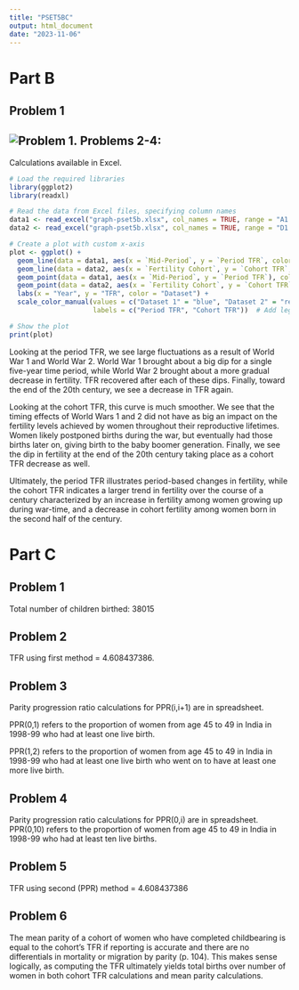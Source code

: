 ---
title: "PSET5BC"
output: html_document
date: "2023-11-06"
---

# Part B

## Problem 1

## ![Problem 1.](Lexis%20Diagram%20PSET5B-final.png) Problems 2-4:

Calculations available in Excel.

```{r}
# Load the required libraries
library(ggplot2)
library(readxl)

# Read the data from Excel files, specifying column names
data1 <- read_excel("graph-pset5b.xlsx", col_names = TRUE, range = "A1:B21")
data2 <- read_excel("graph-pset5b.xlsx", col_names = TRUE, range = "D1:E16")

# Create a plot with custom x-axis
plot <- ggplot() +
  geom_line(data = data1, aes(x = `Mid-Period`, y = `Period TFR`, color = "Dataset 1")) +
  geom_line(data = data2, aes(x = `Fertility Cohort`, y = `Cohort TFR`, color = "Dataset 2")) +
  geom_point(data = data1, aes(x = `Mid-Period`, y = `Period TFR`), color = "blue", size = 2) +
  geom_point(data = data2, aes(x = `Fertility Cohort`, y = `Cohort TFR`), color = "red", size = 2) +
  labs(x = "Year", y = "TFR", color = "Dataset") +
  scale_color_manual(values = c("Dataset 1" = "blue", "Dataset 2" = "red"), 
                     labels = c("Period TFR", "Cohort TFR"))  # Add legend labels

# Show the plot
print(plot)

```

Looking at the period TFR, we see large fluctuations as a result of World War 1 and World War 2. World War 1 brought about a big dip for a single five-year time period, while World War 2 brought about a more gradual decrease in fertility. TFR recovered after each of these dips. Finally, toward the end of the 20th century, we see a decrease in TFR again.\

Looking at the cohort TFR, this curve is much smoother. We see that the timing effects of World Wars 1 and 2 did not have as big an impact on the fertility levels achieved by women throughout their reproductive lifetimes. Women likely postponed births during the war, but eventually had those births later on, giving birth to the baby boomer generation. Finally, we see the dip in fertility at the end of the 20th century taking place as a cohort TFR decrease as well.

Ultimately, the period TFR illustrates period-based changes in fertility, while the cohort TFR indicates a larger trend in fertility over the course of a century characterized by an increase in fertility among women growing up during war-time, and a decrease in cohort fertility among women born in the second half of the century.

# Part C

## Problem 1

Total number of children birthed: 38015

## Problem 2

TFR using first method = 4.608437386.

## Problem 3

Parity progression ratio calculations for PPR(i,i+1) are in spreadsheet.

PPR(0,1) refers to the proportion of women from age 45 to 49 in India in 1998-99 who had at least one live birth.

PPR(1,2) refers to the proportion of women from age 45 to 49 in India in 1998-99 who had at least one live birth who went on to have at least one more live birth.

## Problem 4

Parity progression ratio calculations for PPR(0,i) are in spreadsheet. PPR(0,10) refers to the proportion of women from age 45 to 49 in India in 1998-99 who had at least ten live births.

## Problem 5

TFR using second (PPR) method = 4.608437386

## Problem 6

The mean parity of a cohort of women who have completed childbearing is equal to the cohort's TFR if reporting is accurate and there are no differentials in mortality or migration by parity (p. 104). This makes sense logically, as computing the TFR ultimately yields total births over number of women in both cohort TFR calculations and mean parity calculations.
